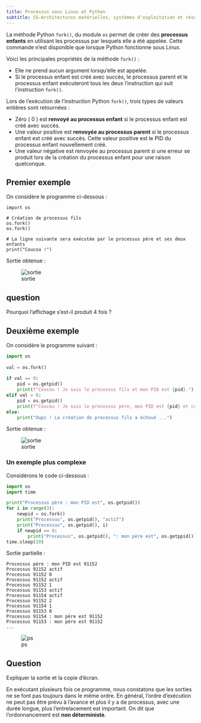 ```yaml
---
title: Processus sous Linux et Python
subtitle: S5-Architectures matérielles, systèmes d'exploitation et réseaux
---
```


La méthode Python `fork()`, du module `os` permet de créer des **processus enfants** en utilisant les processus par lesquels elle a été appelée. Cette commande n'est disponible que lorsque Python fonctionne sous Linux.

Voici les principales propriétés de la méthode `fork()` :

* Elle ne prend aucun argument lorsqu'elle est appelée.
* Si le processus enfant est créé avec succès, le processus parent et le processus enfant exécuteront tous les deux l'instruction qui suit l'instruction `fork()`.

Lors de l'exécution de l'instruction Python `fork()`, trois types de valeurs entières sont retournées :

* Zéro ( 0 ) est **renvoyé au processus enfant** si le processus enfant est créé avec succès.
* Une valeur positive est **renvoyée au processus parent** si le processus enfant est créé avec succès. Cette valeur positive est le PID du processus enfant nouvellement créé.
* Une valeur négative est renvoyée au processus parent si une erreur se produit lors de la création du processus enfant pour une raison quelconque.

## Premier exemple

On considère le programme ci-dessous :

```.python
import os
 
# Création de processus fils
os.fork()
os.fork()
 
# La ligne suivante sera exécutée par le processus père et ses deux enfants
print("Coucou !")
```

Sortie obtenue :

![sortie]( processus_fork1.png)

::: {.callout-important}
## question
Pourquoi l'affichage s'est-il produit 4 fois ?
:::

## Deuxième exemple

On considère le programme suivant :

````python
import os
 
val = os.fork()
 
if val == 0:
    pid = os.getpid()
    print(f"Coucou ! Je suis le processus fils et mon PID est {pid}.")
elif val > 0:
    pid = os.getpid()
    print(f"Coucou ! Je suis le processus père, mon PID est {pid} et celui de mon fils est {val}.")
else:
    print("Oups ! La création de processus fils a échoué ...")
````

Sortie obtenue :

![sortie]( processus_fork2.png)

### Un exemple plus complexe

Considérons le code ci-dessous :

````python
import os
import time

print("Processus père : mon PID est", os.getpid())
for i in range(3):
    newpid = os.fork()
    print("Processus", os.getpid(), "actif")
    print("Processus", os.getpid(), i)
    if newpid == 0:
        print("Processus", os.getpid(), ": mon père est", os.getppid())
time.sleep(20)
````

Sortie partielle : 

````pycon
Processus père : mon PID est 91152
Processus 91152 actif
Processus 91152 0
Processus 91152 actif
Processus 91152 1
Processus 91153 actif
Processus 91154 actif
Processus 91152 2
Processus 91154 1
Processus 91153 0
Processus 91154 : mon père est 91152
Processus 91153 : mon père est 91152
...
````

![ps]( processus_fork3.png)

::: {.callout-important}
## Question

Expliquer la sortie et la copie d'écran.
:::

En exécutant plusieurs fois ce programme, nous constatons que les sorties ne se font pas toujours dans le même ordre. En général, l'ordre d'exécution ne peut pas être prévu à l'avance et plus il y a de processus, avec une durée longue, plus l'entrelacement est important. On dit que l'ordonnancement est **non déterministe**.